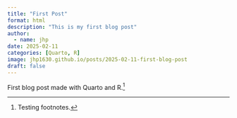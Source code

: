 ```yaml
---
title: "First Post"
format: html
description: "This is my first blog post"
author:
  - name: jhp
date: 2025-02-11
categories: [Quarto, R]
image: jhp1630.github.io/posts/2025-02-11-first-blog-post
draft: false
---
```


First blog post made with Quarto and R.[^1]

[^1]: Testing footnotes.
